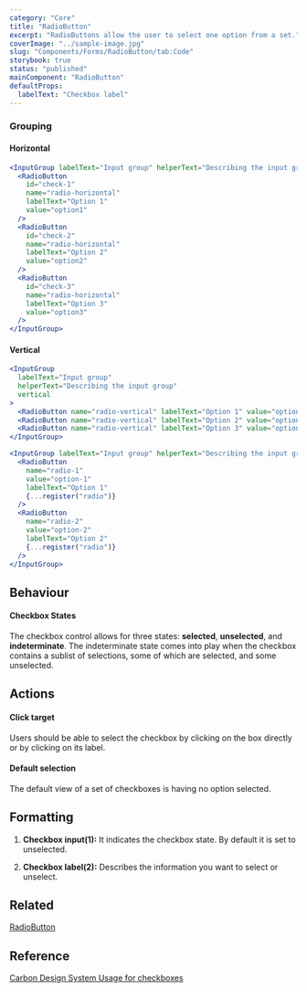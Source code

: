 ```yaml
---
category: "Core"
title: "RadioButton"
excerpt: "RadioButtons allow the user to select one option from a set."
coverImage: "../sample-image.jpg"
slug: "Components/Forms/RadioButton/tab:Code"
storybook: true
status: "published"
mainComponent: "RadioButton"
defaultProps:
  labelText: "Checkbox label"
---
```


### Grouping

#### Horizontal

```jsx live
<InputGroup labelText="Input group" helperText="Describing the input group">
  <RadioButton
    id="check-1"
    name="radio-horizontal"
    labelText="Option 1"
    value="option1"
  />
  <RadioButton
    id="check-2"
    name="radio-horizontal"
    labelText="Option 2"
    value="option2"
  />
  <RadioButton
    id="check-3"
    name="radio-horizontal"
    labelText="Option 3"
    value="option3"
  />
</InputGroup>
```

#### Vertical

```jsx live
<InputGroup
  labelText="Input group"
  helperText="Describing the input group"
  vertical
>
  <RadioButton name="radio-vertical" labelText="Option 1" value="option1" />
  <RadioButton name="radio-vertical" labelText="Option 2" value="option2" />
  <RadioButton name="radio-vertical" labelText="Option 3" value="option3" />
</InputGroup>
```

```jsx live reactHookForm
<InputGroup labelText="Input group" helperText="Describing the input group">
  <RadioButton
    name="radio-1"
    value="option-1"
    labelText="Option 1"
    {...register("radio")}
  />
  <RadioButton
    name="radio-2"
    value="option-2"
    labelText="Option 2"
    {...register("radio")}
  />
</InputGroup>
```

## Behaviour

#### Checkbox States

The checkbox control allows for three states: **selected**, **unselected**, and **indeterminate**. The indeterminate state comes into play when the checkbox contains a sublist of selections, some of which are selected, and some unselected.

## Actions

#### Click target

Users should be able to select the checkbox by clicking on the box directly or by clicking on its label.

#### Default selection

The default view of a set of checkboxes is having no option selected.

## Formatting

1. **Checkbox input(1):** It indicates the checkbox state. By default it is set to unselected.

2. **Checkbox label(2):** Describes the information you want to select or unselect.

## Related

[RadioButton](?path=/docs/components-radiobutton--regular)

## Reference

[Carbon Design System Usage for checkboxes](https://next.carbondesignsystem.com/components/checkbox)
